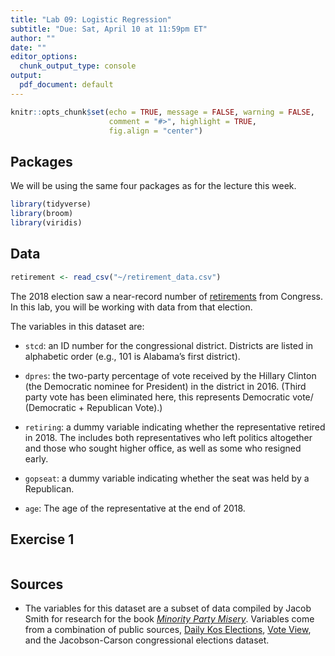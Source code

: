 ---
title: "Lab 09: Logistic Regression"
subtitle: "Due: Sat, April 10 at 11:59pm ET"
author: ""
date: ""
editor_options: 
  chunk_output_type: console
output:
  pdf_document: default
---

```{r set_up, include=FALSE}
knitr::opts_chunk$set(echo = TRUE, message = FALSE, warning = FALSE,
                      comment = "#>", highlight = TRUE,
                      fig.align = "center")
```

## Packages

We will be using the same four packages as for the lecture this week. 

```{r echo=TRUE}
library(tidyverse)
library(broom)
library(viridis)
```

## Data

```{r data}
retirement <- read_csv("~/retirement_data.csv")
```

The 2018 election saw a near-record number of [retirements](https://www.pewresearch.org/fact-tank/2018/04/11/near-record-number-of-house-members-not-seeking-re-election-in-2018/) from Congress. In this lab, you will be working with data from that election.

The variables in this dataset are:

- `stcd`: an ID number for the congressional district. Districts are listed in alphabetic order (e.g., 101 is Alabama's first district).

- `dpres`: the two-party percentage of vote received by the Hillary Clinton (the Democratic nominee for President) in the district in 2016. (Third party vote has been eliminated here, this represents Democratic vote/ (Democratic + Republican Vote).)

- `retiring`: a dummy variable indicating whether the representative retired in 2018. The includes both representatives who left politics altogether and those who sought higher office, as well as some who resigned early.

- `gopseat`: a dummy variable indicating whether the seat was held by a Republican.

- `age`: The age of the representative at the end of 2018.

## Exercise 1

```{r ex_1}

```


## Sources

- The variables for this dataset are a subset of data compiled by Jacob Smith for research for the book [*Minority Party Misery*](https://www.google.com/books/edition/Minority_Party_Misery/hnshEAAAQBAJ?hl=en&gbpv=1&printsec=frontcover).  Variables come from a combination of public sources, [Daily Kos Elections](https://www.dailykos.com/stories/2020/11/19/1163009/-Daily-Kos-Elections-presidential-results-by-congressional-district-for-2020-2016-and-2012), [Vote View](https://voteview.com/), and the Jacobson-Carson congressional elections dataset. 
